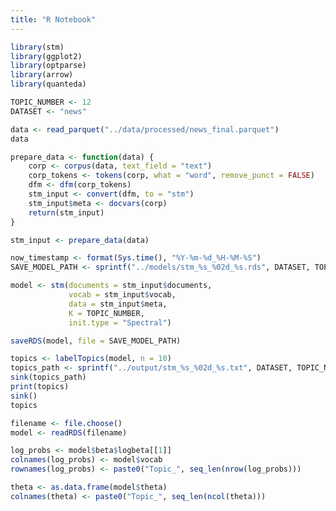 ```yaml
---
title: "R Notebook"
---
```


```r
library(stm)
library(ggplot2)
library(optparse)
library(arrow)
library(quanteda)
```
```r
TOPIC_NUMBER <- 12
DATASET <- "news"
```

```r
data <- read_parquet("../data/processed/news_final.parquet")
data
```
```r
prepare_data <- function(data) {
    corp <- corpus(data, text_field = "text")
    corp_tokens <- tokens(corp, what = "word", remove_punct = FALSE)
    dfm <- dfm(corp_tokens)
    stm_input <- convert(dfm, to = "stm")
    stm_input$meta <- docvars(corp)
    return(stm_input)
}

stm_input <- prepare_data(data)
```

```r
now_timestamp <- format(Sys.time(), "%Y-%m-%d_%H-%M-%S")
SAVE_MODEL_PATH <- sprintf("../models/stm_%s_%02d_%s.rds", DATASET, TOPIC_NUMBER, now_timestamp)

model <- stm(documents = stm_input$documents,
             vocab = stm_input$vocab,
             data = stm_input$meta,
             K = TOPIC_NUMBER,
             init.type = "Spectral")

saveRDS(model, file = SAVE_MODEL_PATH)
```


```r
topics <- labelTopics(model, n = 10)
topics_path <- sprintf("../output/stm_%s_%02d_%s.txt", DATASET, TOPIC_NUMBER, now_timestamp)
sink(topics_path)
print(topics)
sink()
topics
```
```r
filename <- file.choose()
model <- readRDS(filename)
```


```r
log_probs <- model$beta$logbeta[[1]]
colnames(log_probs) <- model$vocab
rownames(log_probs) <- paste0("Topic_", seq_len(nrow(log_probs)))
```

```r
theta <- as.data.frame(model$theta)
colnames(theta) <- paste0("Topic_", seq_len(ncol(theta)))
```





